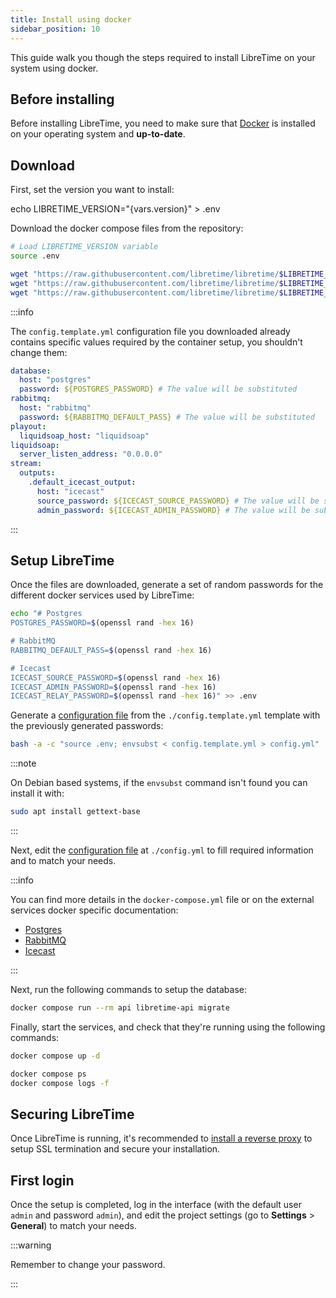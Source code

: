 ```yaml
---
title: Install using docker
sidebar_position: 10
---
```



This guide walk you though the steps required to install LibreTime on your system using docker.

## Before installing

Before installing LibreTime, you need to make sure that [Docker](https://docs.docker.com/engine/) is installed on your operating system and **up-to-date**.

## Download

First, set the version you want to install:

<CodeBlock language="bash">
  echo LIBRETIME_VERSION="{vars.version}" > .env
</CodeBlock>

Download the docker compose files from the repository:

```bash
# Load LIBRETIME_VERSION variable
source .env

wget "https://raw.githubusercontent.com/libretime/libretime/$LIBRETIME_VERSION/docker-compose.yml"
wget "https://raw.githubusercontent.com/libretime/libretime/$LIBRETIME_VERSION/docker/nginx.conf"
wget "https://raw.githubusercontent.com/libretime/libretime/$LIBRETIME_VERSION/docker/config.template.yml"
```

:::info

The `config.template.yml` configuration file you downloaded already contains specific values required by the container setup, you shouldn't change them:

```yaml
database:
  host: "postgres"
  password: ${POSTGRES_PASSWORD} # The value will be substituted
rabbitmq:
  host: "rabbitmq"
  password: ${RABBITMQ_DEFAULT_PASS} # The value will be substituted
playout:
  liquidsoap_host: "liquidsoap"
liquidsoap:
  server_listen_address: "0.0.0.0"
stream:
  outputs:
    .default_icecast_output:
      host: "icecast"
      source_password: ${ICECAST_SOURCE_PASSWORD} # The value will be substituted
      admin_password: ${ICECAST_ADMIN_PASSWORD} # The value will be substituted
```

:::

## Setup LibreTime

Once the files are downloaded, generate a set of random passwords for the different docker services used by LibreTime:

```bash
echo "# Postgres
POSTGRES_PASSWORD=$(openssl rand -hex 16)

# RabbitMQ
RABBITMQ_DEFAULT_PASS=$(openssl rand -hex 16)

# Icecast
ICECAST_SOURCE_PASSWORD=$(openssl rand -hex 16)
ICECAST_ADMIN_PASSWORD=$(openssl rand -hex 16)
ICECAST_RELAY_PASSWORD=$(openssl rand -hex 16)" >> .env
```

Generate a [configuration file](../configuration.md) from the `./config.template.yml` template with the previously generated passwords:

```bash
bash -a -c "source .env; envsubst < config.template.yml > config.yml"
```

:::note

On Debian based systems, if the `envsubst` command isn't found you can install it with:

```bash
sudo apt install gettext-base
```

:::

Next, edit the [configuration file](../configuration.md) at `./config.yml` to fill required information and to match your needs.

:::info

You can find more details in the `docker-compose.yml` file or on the external services docker specific documentation:

- [Postgres](https://hub.docker.com/_/postgres)
- [RabbitMQ](https://hub.docker.com/_/rabbitmq)
- [Icecast](https://github.com/libretime/icecast-docker#readme)

:::

Next, run the following commands to setup the database:

```bash
docker compose run --rm api libretime-api migrate
```

Finally, start the services, and check that they're running using the following commands:

```bash
docker compose up -d

docker compose ps
docker compose logs -f
```

## Securing LibreTime

Once LibreTime is running, it's recommended to [install a reverse proxy](./reverse-proxy.md) to setup SSL termination and secure your installation.

## First login

Once the setup is completed, log in the interface (with the default user `admin` and password `admin`), and edit the project settings (go to **Settings** > **General**) to match your needs.

:::warning

Remember to change your password.

:::
